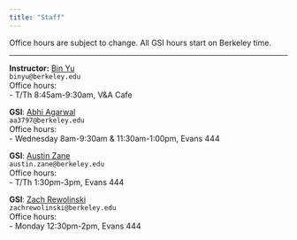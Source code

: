 ```yaml
---
title: "Staff"
---
```



Office hours are subject to change. All GSI hours start on Berkeley time.

-----

::: {.grid}

::: {.g-col-4}
**Instructor:** <a href="https://binyu.stat.berkeley.edu/" target='_blank'>Bin Yu</a><br>
`binyu@berkeley.edu`<br>
Office hours: <br>
- T/Th 8:45am-9:30am, V&A Cafe
:::

::: {.g-col-4}
**GSI**: <a href="https://aagarwal1996.github.io/" target="_blank">Abhi Agarwal</a><br>
`aa3797@berkeley.edu`<br>
Office hours:<br>
- Wednesday 8am-9:30am & 11:30am-1:00pm, Evans 444
:::

::: {.g-col-4}
**GSI**: <a href="https://austinvzane.com/" target="_blank">Austin Zane</a><br>
`austin.zane@berkeley.edu`<br>
Office hours:<br>
- T/Th 1:30pm-3pm, Evans 444
:::

::: {.g-col-4}
**GSI**: <a href="https://www.zachrewolinski.com/" target="_blank">Zach Rewolinski</a><br>
`zachrewolinski@berkeley.edu`<br>
Office hours:<br>
- Monday 12:30pm-2pm, Evans 444<br>
:::

:::

